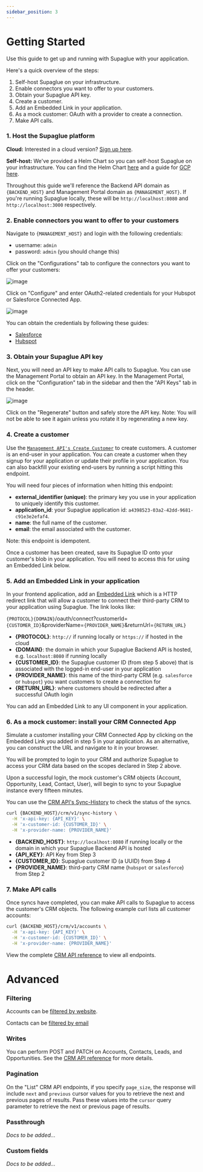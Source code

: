 ```yaml
---
sidebar_position: 3
---
```



# Getting Started

Use this guide to get up and running with Supaglue with your application.

Here's a quick overview of the steps:

1. Self-host Supaglue on your infrastructure.
2. Enable connectors you want to offer to your customers.
3. Obtain your Supaglue API key.
4. Create a customer.
5. Add an Embedded Link in your application.
6. As a mock customer: OAuth with a provider to create a connection.
7. Make API calls.

### 1. Host the Supaglue platform

**Cloud:**
Interested in a cloud version? [Sign up here](https://form.typeform.com/to/jv9ucMZR).

**Self-host:**
We've provided a Helm Chart so you can self-host Supaglue on your infrastructure. You can find the Helm Chart [here](#) and a guide for [GCP here](#).

Throughout this guide we'll reference the Backend API domain as `{BACKEND_HOST}` and Management Portal domain as `{MANAGEMENT_HOST}`. If you're running Supaglue locally, these will be `http://localhost:8080` and `http://localhost:3000` respectively.

### 2. Enable connectors you want to offer to your customers

Navigate to `{MANAGEMENT_HOST}` and login with the following credentials:

- username: `admin`
- password: `admin` (you should change this)

Click on the "Configurations" tab to configure the connectors you want to offer your customers:

<BrowserWindow url="http://localhost:3000/configuration/integrations/crm">

![image](/img/configurations-ui.png)

</BrowserWindow>

Click on "Configure" and enter OAuth2-related credentials for your Hubspot or Salesforce Connected App.

<BrowserWindow url="http://localhost:3000/configuration/integrations/crm/salesforce">

![image](/img/configuration-ui.png)

</BrowserWindow>

You can obtain the credentials by following these guides:

- [Salesforce](#)
- [Hubspot](#)

### 3. Obtain your Supaglue API key

Next, you will need an API key to make API calls to Supaglue. You can use the Management Portal to obtain an API key. In the Management Portal, click on the "Configuration" tab in the sidebar and then the "API Keys" tab in the header.

![image](/img/configuration-api-key.png)

Click on the "Regenerate" button and safely store the API key. Note: You will not be able to see it again unless you rotate it by regenerating a new key.

### 4. Create a customer

Use the [`Management API's Create Customer`](/api/mgmt#tag/Customers/operation/createCustomer) to create customers. A customer is an end-user in your application. You can create a customer when they signup for your application or update their profile in your application. You can also backfill your existing end-users by running a script hitting this endpoint.

You will need four pieces of information when hitting this endpoint:

- **external_identifier (unique)**: the primary key you use in your application to uniquely identify this customer.
- **application_id**: your Supaglue application id: `a4398523-03a2-42dd-9681-c91e3e2efaf4`.
- **name**: the full name of the customer.
- **email**: the email associated with the customer.

Note: this endpoint is idempotent.

Once a customer has been created, save its Supaglue ID onto your customer's blob in your application. You will need to access this for using an Embedded Link below.

### 5. Add an Embedded Link in your application

In your frontend application, add an [Embedded Link](/embedded-links) which is a HTTP redirect link that will allow a customer to connect their third-party CRM to your application using Supaglue. The link looks like:

`{PROTOCOL}{DOMAIN}`/oauth/connect?customerId=`{CUSTOMER_ID}`&providerName=`{PROVIDER_NAME}`&returnUrl=`{RETURN_URL}`

- **{PROTOCOL}**: `http://` if running locally or `https://` if hosted in the cloud
- **{DOMAIN}**: the domain in which your Supaglue Backend API is hosted, e.g. `localhost:8080` if running locally
- **{CUSTOMER_ID}**: the Supaglue customer ID (from step 5 above) that is associated with the logged-in end-user in your application
- **{PROVIDER_NAME}**: this name of the third-party CRM (e.g. `salesforce` or `hubspot`) you want customers to create a connection for
- **{RETURN_URL}**: where customers should be redirected after a successful OAuth login

You can add an Embedded Link to any UI component in your application.

### 6. As a mock customer: install your CRM Connected App

Simulate a customer installing your CRM Connected App by clicking on the Embedded Link you added in step 5 in your application. As an alternative, you can construct the URL and navigate to it in your browser.

You will be prompted to login to your CRM and authorize Supaglue to access your CRM data based on the scopes declared in Step 2 above.

Upon a successful login, the mock customer's CRM objects (Account, Opportunity, Lead, Contact, User), will begin to sync to your Supaglue instance every fifteen minutes.

You can use the [CRM API's Sync-History](/api/crm#tag/Sync/operation/getSyncHistory) to check the status of the syncs.

```bash
curl {BACKEND_HOST}/crm/v1/sync-history \
  -H 'x-api-key: {API_KEY}' \
  -H 'x-customer-id: {CUSTOMER_ID}' \
  -H 'x-provider-name: {PROVIDER_NAME}'
```

- **{BACKEND_HOST}**: `http://localhost:8080` if running locally or the domain in which your Supaglue Backend API is hosted
- **{API_KEY}**: API Key from Step 3
- **{CUSTOMER_ID}**: Supaglue customer ID (a UUID) from Step 4
- **{PROVIDER_NAME}**: third-party CRM name (`hubspot` or `salesforce`) from Step 2

### 7. Make API calls

Once syncs have completed, you can make API calls to Supaglue to access the customer's CRM objects. The following example curl lists all customer accounts:

```bash
curl {BACKEND_HOST}/crm/v1/accounts \
  -H 'x-api-key: {API_KEY}' \
  -H 'x-customer-id: {CUSTOMER_ID}' \
  -H 'x-provider-name: {PROVIDER_NAME}'
```

View the complete [CRM API reference](/api/crm) to view all endpoints.

# Advanced

### Filtering

Accounts can be [filtered by website](/api/crm#tag/Accounts/operation/searchAccounts).

Contacts can be [filtered by email](/api/crm#tag/Contacts/operation/searchContacts)

### Writes

You can perform POST and PATCH on Accounts, Contacts, Leads, and Opportunities. See the [CRM API reference](/api/crm) for more details.

### Pagination

On the "List" CRM API endpoints, if you specify `page_size`, the response will include `next` and `previous` cursor values for you to retrieve the next and previous pages of results. Pass these values into the `cursor` query parameter to retrieve the next or previous page of results.

### Passthrough

_Docs to be added..._

### Custom fields

_Docs to be added..._
